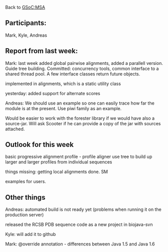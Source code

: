 Back to [[GSoC:MSA]]

==Participants:==
Mark, Kyle, Andreas

==Report from last week:==

Mark: last week added global pairwise alignments, added a parallell version. Guide tree building. Committed:  concurrency tools, common interface to a shared thread pool. A few interface classes return future objects.

implemented in alignments, which is a static utility class

yesterday: added support for alternate scores 


Andreas: We should use an example so one can easily trace how far the module is at the present. Use piwi family as an example.

Would be easier to work with the forester library if we would have also a source-jar. Will ask Scooter if he can provide a copy of the jar with sources attached.

== Outlook for this week ==

basic progressive alignment profile - profile aligner use tree to build up larger and larger profiles from individual sequences

things missing:
getting local alignments done.  SM

examples for users.

== Other things ==

Andreas: 
automated build is not ready yet (problems when running it on the production server)

released the RCSB PDB sequence code as a new project in biojava-svn

Kyle: will add it to github

Mark:
@override annotation - differences between Java 1.5 and Java 1.6